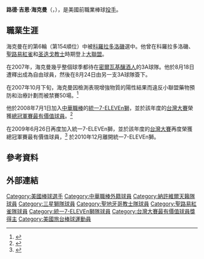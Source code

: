 {{noteTA
|1=zh:聖迭戈;zh-cn:圣迭戈;zh-hk:聖地亞哥;zh-tw:聖地牙哥;
}}
{{Infobox baseball biography
| name          = 路德·海克曼<br>{{lang|en|Luther Hackman}}
| image         = 
| image_size    = 
| team          = 
| number        = 
| position      = [[投手|投手]]
| birth_date    = {{Birth date and age|1974|10|10}}
| birth_place   = {{USA}}[[密西西比州|密西西比州]][[哥伦布_(密西西比州)|哥伦布]]
| death_date    = 
| death_place   = 
| bats          = 右
| throws        = 右
| debutleague   = 美國職棒大聯盟
| debutdate     = 9月1日
| debutyear     = 1999年
| debutteam     = 科羅拉多洛磯
| finalleague = 美國職棒大聯盟
| finaldate     = 9月27日
| finalyear     = 2003年
| finalteam     = 圣迭戈教士
| statleague    = 美國職棒大聯盟
| statyear      = 2003年球季
| stat1label    = [[勝利投手|勝投]]—[[敗戰投手|敗投]]
| stat1value    = 9—10
| stat2label    = [[防禦率|防禦率]]
| stat2value    = 5.09
| stat3label    = [[三振|三振]]
| stat3value    = 127
| debut2league   = 中華職棒
| debut2date     = 7月8日
| debut2year     = 2008年
| debut2team     = 統一7-ELEVEn獅
| final2league = 中華職棒
| final2date     = 9月27日
| final2year     = 2010年
| final2team     = 統一7-ELEVEn獅
| stat2league    = 中華職棒
| stat2year      = 2010年球季
| stat21label    = 勝投—敗投
| stat21value    = 14—12
| stat22label    = 防禦率
| stat22value    = 2.97
| stat23label    = 三振
| stat23value    = 160
| teams         = * [[科羅拉多洛磯|科羅拉多洛磯]]（{{Baseball year|1999}}）
* [[聖路易紅雀|聖路易紅雀]]（{{Baseball year|2000}}–{{Baseball year|2002}}）
* [[圣迭戈教士|圣迭戈教士]]（{{Baseball year|2003}}）
* [[三星獅|三星獅]]（{{Baseball year|2005}}）
* [[統一7-ELEVEn獅|統一7-ELEVEn獅]]（{{Baseball year|2008}}–{{Baseball year|2010}}）
| highlights    = * 2×[[台灣大賽|台灣大賽]]冠軍（[[2008年中華職棒總冠軍賽|2008]]、[[2009年中華職棒總冠軍賽|2009年]]）
* 2×[[台灣大賽最有價值球員獎|台灣大賽最有價值球員獎]]（[[2008年中華職棒總冠軍賽|2008]]、[[2009年中華職棒總冠軍賽|2009年]]）
| update        = 
}}
'''路德·吉恩·海克曼'''（{{lang-en|Luther Gean Hackman}}，{{bd|1974年|10月10日|||catIdx=H}}），是美國前職業棒球[[投手|投手]]。

== 職業生涯 ==
海克曼在{{tsl|en|1994 Major League Baseball draft|1994年美國職棒大聯盟選秀}}的第6輪（第154順位）中被[[科羅拉多洛磯|科羅拉多洛磯]]選中。他曾在科羅拉多洛磯、[[聖路易紅雀|聖路易紅雀]]和[[圣迭戈教士|圣迭戈教士]]時期登上[[美國職業棒球大聯盟|大聯盟]]。

在2007年，海克曼幾乎整個球季都待在[[密爾瓦基釀酒人|密爾瓦基釀酒人]]的3A球隊{{tsl|en|Nashville Sounds|納許維爾天籟}}。他於8月18日遭釋出成為自由球員，然後在8月24日由另一支3A球隊{{tsl|en|Oklahoma City Dodgers|奧克拉荷馬市道奇|奧克拉荷馬紅鷹}}簽下。

在2007年10月下旬，海克曼因檢測表現增強物質的陽性結果而違反小聯盟藥物預防和治療計劃而被禁賽50場。<ref>{{cite news |language = en |author =  |url = http://www.nbc5i.com/sports/14460923/detail.html |title = Hackman Banned For 50 Games |publisher = NBC5i |pages =  |date =  2007-10-30|accessdate = 2007-12-20}}</ref>

他於2008年7月1日加入[[中華職業棒球大聯盟|中華職棒]]的[[統一7-ELEVEn獅|統一7-ELEVEn獅]]，並於該年度的[[2008年中華職棒總冠軍賽|台灣大賽]]榮獲[[台灣大賽最有價值球員獎|總冠軍賽最有價值球員]]。<ref>{{Cite web |url=https://www.sportsv.net/articles/73530 |title=黃沙百戰穿金甲：海克曼開啟傳說的2008 |author=一貫三 |date=2020-04-23 |publisher= 運動視界 |language=zh-tw |accessdate=2021-03-12 |quote= }}</ref>

在2009年6月26日再度加入統一7-ELEVEn獅，並於該年度的[[2009年中華職棒總冠軍賽|台灣大賽]]再度榮獲總冠軍賽最有價值球員，<ref>{{Cite web |url=https://www.sportsv.net/articles/73533?page=3#article_top |title=黃沙百戰穿金甲：海克曼建立王朝的2009 |author=一貫三 |date=2020-04-23 |publisher=運動視界 |language=zh-tw |accessdate=2021-03-12 |quote= }}</ref> 於2010年12月離開統一7-ELEVEn獅。

== 參考資料 ==
{{reflist}}

== 外部連結 ==
{{Baseballstats|br=h/hackmlu01|fangraphs=1155}}
{{中華職棒球員資料|id=L0I7}}
{{台灣棒球維基館|海克曼L.H}}

{{start box}}
{{s-awards}}
{{s-before|[[尼爾森·費古洛|費古洛]]}}
{{s-title|[[台灣大賽最有價值球員獎|台灣大賽最有價值球員獎]]|2008-2009年}}
{{s-after|[[吉姆·麥格倫|麥格倫]]}}
{{end box}}

{{統一7-ELEVEn獅2008年中華職棒總冠軍}}
{{統一7-ELEVEn獅2009年中華職棒總冠軍}}
{{台灣大賽歷屆最有價值球員}}

{{DEFAULTSORT:Hackman, Luther}}
[[Category:美國棒球選手|Category:美國棒球選手]]
[[Category:中華職棒外籍球員|Category:中華職棒外籍球員]]
[[Category:納許維爾天籟隊球員|Category:納許維爾天籟隊球員]]
[[Category:三星獅隊球員|Category:三星獅隊球員]]
[[Category:聖地牙哥教士隊球員|Category:聖地牙哥教士隊球員]]
[[Category:聖路易紅雀隊球員|Category:聖路易紅雀隊球員]]
[[Category:統一7-ELEVEn獅隊球員|Category:統一7-ELEVEn獅隊球員]]
[[Category:台灣大賽最有價值球員獎得主|Category:台灣大賽最有價值球員獎得主]]
[[Category:美國旅台棒球運動員|Category:美國旅台棒球運動員]]